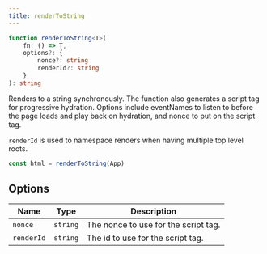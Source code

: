 ```yaml
---
title: renderToString
---
```


```ts
function renderToString<T>(
	fn: () => T,
	options?: {
		nonce?: string
		renderId?: string
	}
): string

```

Renders to a string synchronously. 
The function also generates a script tag for progressive hydration. 
Options include eventNames to listen to before the page loads and play back on hydration, and nonce to put on the script tag.

`renderId` is used to namespace renders when having multiple top level roots.

```ts
const html = renderToString(App)
```

## Options

| Name       | Type     | Description                          |
| ---------- | -------- | ------------------------------------ |
| `nonce`    | `string` | The nonce to use for the script tag. |
| `renderId` | `string` | The id to use for the script tag.    |
